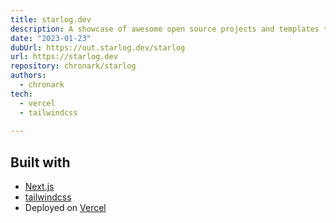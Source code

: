 ```yaml
---
title: starlog.dev
description: A showcase of awesome open source projects and templates to help you build your next serverless app.
date: "2023-01-23"
dubUrl: https://out.starlog.dev/starlog
url: https://starlog.dev
repository: chronark/starlog
authors:
  - chronark
tech:
  - vercel
  - tailwindcss
  
---
```




## Built with
- [Next.js](https://nextjs.org)
- [tailwindcss](https://tailwindcss.com)
- Deployed on [Vercel](https://vercel.com)


